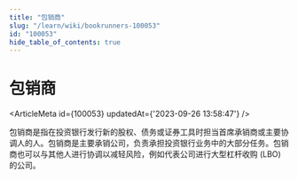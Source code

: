 ```yaml
---
title: "包销商"
slug: "/learn/wiki/bookrunners-100053"
id: "100053"
hide_table_of_contents: true
---
```



# 包销商

<ArticleMeta id={100053} updatedAt={'2023-09-26 13:58:47'} />
<div className='border-solid border-b border-t-0 my-4 border-[var(--ifm-color-gray-300)]' />

包销商是指在投资银行发行新的股权、债务或证券工具时担当首席承销商或主要协调人的人。包销商是主要承销公司，负责承担投资银行业务中的大部分任务。包销商也可以与其他人进行协调以减轻风险，例如代表公司进行大型杠杆收购 (LBO) 的公司。
